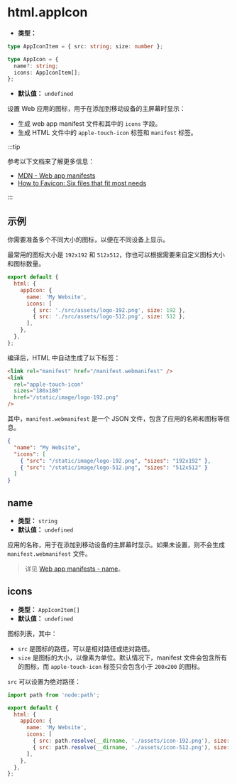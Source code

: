 # html.appIcon

- **类型：**

```ts
type AppIconItem = { src: string; size: number };

type AppIcon = {
  name?: string;
  icons: AppIconItem[];
};
```

- **默认值：** `undefined`

设置 Web 应用的图标，用于在添加到移动设备的主屏幕时显示：

- 生成 web app manifest 文件和其中的 `icons` 字段。
- 生成 HTML 文件中的 `apple-touch-icon` 标签和 `manifest` 标签。

:::tip

参考以下文档来了解更多信息：

- [MDN - Web app manifests](https://developer.mozilla.org/en-US/docs/Web/Manifest)
- [How to Favicon: Six files that fit most needs](https://evilmartians.com/chronicles/how-to-favicon-in-2021-six-files-that-fit-most-needs)

:::

## 示例

你需要准备多个不同大小的图标，以便在不同设备上显示。

最常用的图标大小是 `192x192` 和 `512x512`，你也可以根据需要来自定义图标大小和图标数量。

```js
export default {
  html: {
    appIcon: {
      name: 'My Website',
      icons: [
        { src: './src/assets/logo-192.png', size: 192 },
        { src: './src/assets/logo-512.png', size: 512 },
      ],
    },
  },
};
```

编译后，HTML 中自动生成了以下标签：

```html
<link rel="manifest" href="/manifest.webmanifest" />
<link
  rel="apple-touch-icon"
  sizes="180x180"
  href="/static/image/logo-192.png"
/>
```

其中，`manifest.webmanifest` 是一个 JSON 文件，包含了应用的名称和图标等信息。

```json
{
  "name": "My Website",
  "icons": [
    { "src": "/static/image/logo-192.png", "sizes": "192x192" },
    { "src": "/static/image/logo-512.png", "sizes": "512x512" }
  ]
}
```

## name

- **类型：** `string`
- **默认值：** `undefined`

应用的名称，用于在添加到移动设备的主屏幕时显示。如果未设置，则不会生成 `manifest.webmanifest` 文件。

> 详见 [Web app manifests - name](https://developer.mozilla.org/en-US/docs/Web/Manifest/name)。

## icons

- **类型：** `AppIconItem[]`
- **默认值：** `undefined`

图标列表，其中：

- `src` 是图标的路径，可以是相对路径或绝对路径。
- `size` 是图标的大小，以像素为单位。默认情况下，manifest 文件会包含所有的图标，而 `apple-touch-icon` 标签只会包含小于 `200x200` 的图标。

`src` 可以设置为绝对路径：

```js
import path from 'node:path';

export default {
  html: {
    appIcon: {
      name: 'My Website',
      icons: [
        { src: path.resolve(__dirname, './assets/icon-192.png'), size: 192 },
        { src: path.resolve(__dirname, './assets/icon-512.png'), size: 512 },
      ],
    },
  },
};
```
